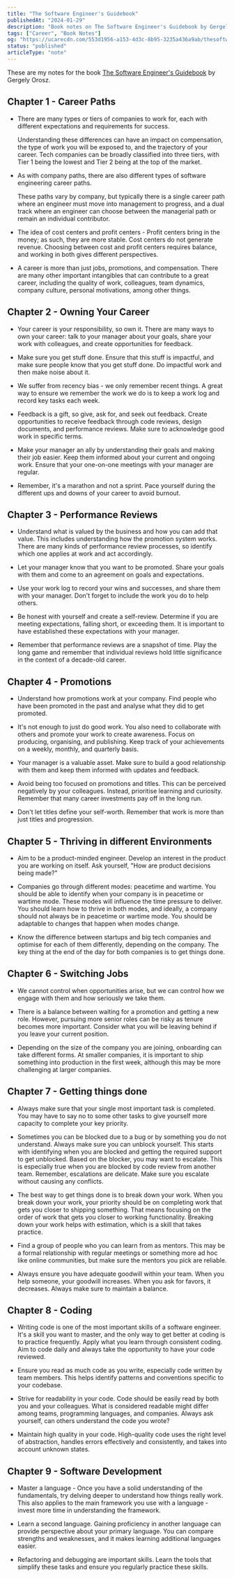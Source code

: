 ```yaml
---
title: "The Software Engineer's Guidebook"
publishedAt: "2024-01-29"
description: "Book notes on The Software Engineer's Guidebook by Gergely Orosz"
tags: ["Career", "Book Notes"]
og: "https://ucarecdn.com/553d1956-a153-4d3c-8b95-3235a436a9ab/thesoftwareengineersguidebook.png"
status: "published"
articleType: "note"
---
```


These are my notes for the book [The Software Engineer's Guidebook](https://www.engguidebook.com/) by Gergely Orosz.

## Chapter 1 - Career Paths

- There are many types or tiers of companies to work for, each with different expectations and requirements for success.

  Understanding these differences can have an impact on compensation, the type of work you will be exposed to, and the trajectory of your career. Tech companies can be broadly classified into three tiers, with Tier 1 being the lowest and Tier 2 being at the top of the market.

- As with company paths, there are also different types of software engineering career paths.

  These paths vary by company, but typically there is a single career path where an engineer must move into management to progress, and a dual track where an engineer can choose between the managerial path or remain an individual contributor.

- The idea of cost centers and profit centers - Profit centers bring in the money; as such, they are more stable. Cost centers do not generate revenue. Choosing between cost and profit centers requires balance, and working in both gives different perspectives.

- A career is more than just jobs, promotions, and compensation. There are many other important intangibles that can contribute to a great career, including the quality of work, colleagues, team dynamics, company culture, personal motivations, among other things.

## Chapter 2 - Owning Your Career

- Your career is your responsibility, so own it. There are many ways to own your career: talk to your manager about your goals, share your work with colleagues, and create opportunities for feedback.

- Make sure you get stuff done. Ensure that this stuff is impactful, and make sure people know that you get stuff done. Do impactful work and then make noise about it.

- We suffer from recency bias - we only remember recent things. A great way to ensure we remember the work we do is to keep a work log and record key tasks each week.

- Feedback is a gift, so give, ask for, and seek out feedback. Create opportunities to receive feedback through code reviews, design documents, and performance reviews. Make sure to acknowledge good work in specific terms.

- Make your manager an ally by understanding their goals and making their job easier. Keep them informed about your current and ongoing work. Ensure that your one-on-one meetings with your manager are regular.

- Remember, it's a marathon and not a sprint. Pace yourself during the different ups and downs of your career to avoid burnout.

## Chapter 3 - Performance Reviews

- Understand what is valued by the business and how you can add that value. This includes understanding how the promotion system works. There are many kinds of performance review processes, so identify which one applies at work and act accordingly.

- Let your manager know that you want to be promoted. Share your goals with them and come to an agreement on goals and expectations.

- Use your work log to record your wins and successes, and share them with your manager. Don't forget to include the work you do to help others.

- Be honest with yourself and create a self-review. Determine if you are meeting expectations, falling short, or exceeding them. It is important to have established these expectations with your manager.

- Remember that performance reviews are a snapshot of time. Play the long game and remember that individual reviews hold little significance in the context of a decade-old career.

## Chapter 4 - Promotions

- Understand how promotions work at your company. Find people who have been promoted in the past and analyse what they did to get promoted.

- It's not enough to just do good work. You also need to collaborate with others and promote your work to create awareness. Focus on producing, organising, and publishing. Keep track of your achievements on a weekly, monthly, and quarterly basis.

- Your manager is a valuable asset. Make sure to build a good relationship with them and keep them informed with updates and feedback.

- Avoid being too focused on promotions and titles. This can be perceived negatively by your colleagues. Instead, prioritise learning and curiosity. Remember that many career investments pay off in the long run.

- Don't let titles define your self-worth. Remember that work is more than just titles and progression.

## Chapter 5 - Thriving in different Environments

- Aim to be a product-minded engineer. Develop an interest in the product you are working on itself. Ask yourself, "How are product decisions being made?"

- Companies go through different modes: peacetime and wartime. You should be able to identify when your company is in peacetime or wartime mode. These modes will influence the time pressure to deliver. You should learn how to thrive in both modes, and ideally, a company should not always be in peacetime or wartime mode. You should be adaptable to changes that happen when modes change.

- Know the difference between startups and big tech companies and optimise for each of them differently, depending on the company. The key thing at the end of the day for both companies is to get things done.

## Chapter 6 - Switching Jobs

- We cannot control when opportunities arise, but we can control how we engage with them and how seriously we take them.

- There is a balance between waiting for a promotion and getting a new role. However, pursuing more senior roles can be risky as tenure becomes more important. Consider what you will be leaving behind if you leave your current position.

- Depending on the size of the company you are joining, onboarding can take different forms. At smaller companies, it is important to ship something into production in the first week, although this may be more challenging at larger companies.

## Chapter 7 - Getting things done

- Always make sure that your single most important task is completed. You may have to say no to some other tasks to give yourself more capacity to complete your key priority.

- Sometimes you can be blocked due to a bug or by something you do not understand. Always make sure you can unblock yourself. This starts with identifying when you are blocked and getting the required support to get unblocked. Based on the blocker, you may want to escalate. This is especially true when you are blocked by code review from another team. Remember, escalations are delicate. Make sure you escalate without causing any conflicts.

- The best way to get things done is to break down your work. When you break down your work, your priority should be on completing work that gets you closer to shipping something. That means focusing on the order of work that gets you closer to working functionality. Breaking down your work helps with estimation, which is a skill that takes practice.

- Find a group of people who you can learn from as mentors. This may be a formal relationship with regular meetings or something more ad hoc like online communities, but make sure the mentors you pick are reliable.

- Always ensure you have adequate goodwill within your team. When you help someone, your goodwill increases. When you ask for favors, it decreases. Always make sure to maintain a balance.

## Chapter 8 - Coding

- Writing code is one of the most important skills of a software engineer. It's a skill you want to master, and the only way to get better at coding is to practice frequently. Apply what you learn through consistent coding. Aim to code daily and always take the opportunity to have your code reviewed.

- Ensure you read as much code as you write, especially code written by team members. This helps identify patterns and conventions specific to your codebase.

- Strive for readability in your code. Code should be easily read by both you and your colleagues. What is considered readable might differ among teams, programming languages, and companies. Always ask yourself, can others understand the code you wrote?

- Maintain high quality in your code. High-quality code uses the right level of abstraction, handles errors effectively and consistently, and takes into account unknown states.

## Chapter 9 - Software Development

- Master a language - Once you have a solid understanding of the fundamentals, try delving deeper to understand how things really work. This also applies to the main framework you use with a language - invest more time in understanding the framework.

- Learn a second language. Gaining proficiency in another language can provide perspective about your primary language. You can compare strengths and weaknesses, and it makes learning additional languages easier.

- Refactoring and debugging are important skills. Learn the tools that simplify these tasks and ensure you regularly practice these skills.

